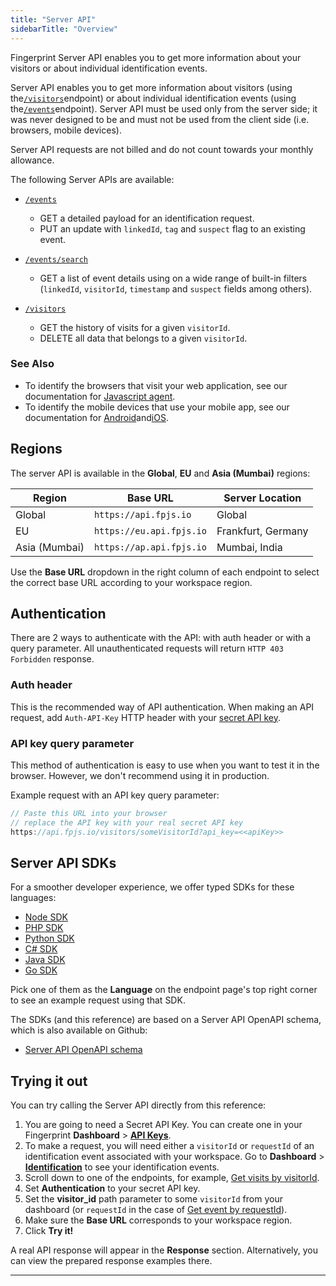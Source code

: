 ```yaml
---
title: "Server API"
sidebarTitle: "Overview"
---
```


Fingerprint Server API enables you to get more information about your visitors or about individual identification events.

Server API enables you to get more information about visitors (using the[`/visitors`](/reference/getvisits)endpoint) or about individual identification events (using the[`/events`](/reference/getevent)endpoint). Server API must be used only from the server side; it was never designed to be and must not be used from the client side (i.e. browsers, mobile devices).

Server API requests are not billed and do not count towards your monthly allowance.

The following Server APIs are available:

* [`/events`](/reference/getevent)

  * GET a detailed payload for an identification request.
  * PUT an update with `linkedId`, `tag` and `suspect` flag to an existing event.

* [`/events/search`](/reference/event-search)
  * GET a list of event details using on a wide range of built-in filters (`linkedId`, `visitorId`, `timestamp` and `suspect` fields among others).

* [`/visitors`](/reference/getvisits)

  * GET the history of visits for a given `visitorId`.
  * DELETE all data that belongs to a given `visitorId`.

### See Also

* To identify the browsers that visit your web application, see our documentation for [Javascript agent](/docs/js-agent).
* To identify the mobile devices that use your mobile app, see our documentation for [Android](/docs/native-android-integration)and[iOS](/docs/ios).

## Regions

The server API is available in the **Global**, **EU** and **Asia (Mumbai)** regions:

| Region        | Base URL                 | Server Location    |
| ------------- | ------------------------ | ------------------ |
| Global        | `https://api.fpjs.io`    | Global             |
| EU            | `https://eu.api.fpjs.io` | Frankfurt, Germany |
| Asia (Mumbai) | `https://ap.api.fpjs.io` | Mumbai, India      |

Use the **Base URL** dropdown in the right column of each endpoint to select the correct base URL according to your workspace region.

## Authentication

There are 2 ways to authenticate with the API: with auth header or with a query parameter. All unauthenticated requests will return `HTTP 403 Forbidden` response.

### Auth header

This is the recommended way of API authentication. When making an API request, add `Auth-API-Key` HTTP header with your [secret API key](/docs/quick-start-guide#2-get-your-api-key).

### API key query parameter

This method of authentication is easy to use when you want to test it in the browser. However, we don't recommend using it in production.

Example request with an API key query parameter:

<CodeGroup>

```javascript HTTP
// Paste this URL into your browser
// replace the API key with your real secret API key
https://api.fpjs.io/visitors/someVisitorId?api_key=<<apiKey>>
```

</CodeGroup>

## Server API SDKs

For a smoother developer experience, we offer typed SDKs for these languages:

* [Node SDK](https://github.com/fingerprintjs/fingerprintjs-pro-server-api-node-sdk)
* [PHP SDK](https://github.com/fingerprintjs/fingerprint-pro-server-api-php-sdk)
* [Python SDK](https://github.com/fingerprintjs/fingerprint-pro-server-api-python-sdk)
* [C# SDK](https://github.com/fingerprintjs/fingerprint-pro-server-api-dotnet-sdk/)
* [Java SDK](https://github.com/fingerprintjs/fingerprint-pro-server-api-java-sdk)
* [Go SDK](/docs/fingerprint-pro-server-api-go-sdk)

Pick one of them as the **Language** on the endpoint page's top right corner to see an example request using that SDK.

The SDKs (and this reference) are based on a Server API OpenAPI schema, which is also available on Github:

* [Server API OpenAPI schema](https://github.com/fingerprintjs/fingerprint-pro-server-api-openapi)

## Trying it out

You can try calling the Server API directly from this reference:

1. You are going to need a Secret API Key. You can create one in your Fingerprint **Dashboard** > [**API Keys**](https://dashboard.fingerprint.com/api-keys).
2. To make a request, you will need either a `visitorId` or `requestId` of an identification event associated with your workspace. Go to **Dashboard** > [**Identification**](https://dashboard.fingerprint.com/visits) to see your identification events.
3. Scroll down to one of the endpoints, for example, [Get visits by visitorId](/reference/getvisits).
4. Set **Authentication** to your secret API key.
5. Set the **visitor\_id** path parameter to some `visitorId` from your dashboard (or `requestId` in the case of [Get event by requestId](/reference/getevent)).
6. Make sure the **Base URL** corresponds to your workspace region.
7. Click **Try it!**

A real API response will appear in the **Response** section. Alternatively, you can view the prepared response examples there.

***
